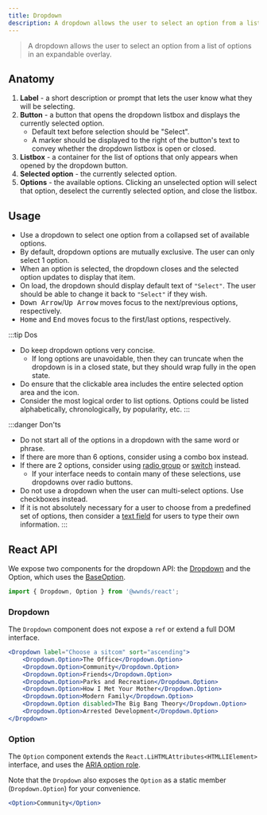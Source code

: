 ```yaml
---
title: Dropdown
description: A dropdown allows the user to select an option from a list of options in an expandable overlay.
---
```



> A dropdown allows the user to select an option from a list of options in an expandable overlay.

## Anatomy

1. **Label** - a short description or prompt that lets the user know what they will be selecting.
1. **Button** - a button that opens the dropdown listbox and displays the currently selected option.
	- Default text before selection should be "Select".
	- A marker should be displayed to the right of the button's text to convey whether the dropdown listbox is open or closed.
1. **Listbox** - a container for the list of options that only appears when opened by the dropdown button.
1. **Selected option** - the currently selected option.
1. **Options** - the available options. Clicking an unselected option will select that option, deselect the currently selected option, and close the listbox.

## Usage

- Use a dropdown to select one option from a collapsed set of available options.
- By default, dropdown options are mutually exclusive. The user can only select 1 option.
- When an option is selected, the dropdown closes and the selected option updates to display that item.
- On load, the dropdown should display default text of `"Select"`. The user should be able to change it back to `"Select"` if they wish.
- <kbd>Down Arrow</kbd>/<kbd>Up Arrow</kbd> moves focus to the next/previous options, respectively.
- <kbd>Home</kbd> and <kbd>End</kbd> moves focus to the first/last options, respectively.

:::tip Dos
- Do keep dropdown options very concise.
    - If long options are unavoidable, then they can truncate when the dropdown is in a closed state, but they should wrap fully in the open state.
- Do ensure that the clickable area includes the entire selected option area and the icon.
- Consider the most logical order to list options. Options could be listed alphabetically, chronologically, by popularity, etc.
:::

:::danger Don'ts
- Do not start all of the options in a dropdown with the same word or phrase.
- If there are more than 6 options, consider using a combo box instead.
- If there are 2 options, consider using [radio group](radio-group) or [switch](switch) instead.
    - If your interface needs to contain many of these selections, use dropdowns over radio buttons.
- Do not use a dropdown when the user can multi-select options. Use checkboxes instead.
- If it is not absolutely necessary for a user to choose from a predefined set of options, then consider a [text field](text-field) for users to type their own information.
:::

## React API

We expose two components for the dropdown API: the [Dropdown](https://github.com/wwnorton/design-system/tree/main/packages/react/src/components/Dropdown)
and the Option, which uses the [BaseOption](https://github.com/wwnorton/design-system/tree/main/packages/react/src/components/BaseOption).

```js
import { Dropdown, Option } from '@wwnds/react';
```

### Dropdown

The `Dropdown` component does not expose a `ref` or extend a full DOM interface.

```jsx live
<Dropdown label="Choose a sitcom" sort="ascending">
	<Dropdown.Option>The Office</Dropdown.Option>
	<Dropdown.Option>Community</Dropdown.Option>
	<Dropdown.Option>Friends</Dropdown.Option>
	<Dropdown.Option>Parks and Recreation</Dropdown.Option>
	<Dropdown.Option>How I Met Your Mother</Dropdown.Option>
	<Dropdown.Option>Modern Family</Dropdown.Option>
	<Dropdown.Option disabled>The Big Bang Theory</Dropdown.Option>
	<Dropdown.Option>Arrested Development</Dropdown.Option>
</Dropdown>
```

<PropsTable from={Dropdown} />

### Option

The `Option` component extends the `React.LiHTMLAttributes<HTMLLIElement>` interface, and uses the [ARIA option role](https://www.w3.org/TR/wai-aria/#option).

Note that the `Dropdown` also exposes the `Option` as a static member (`Dropdown.Option`) for your convenience.

```jsx live
<Option>Community</Option>
```

<PropsTable from={Option} />
